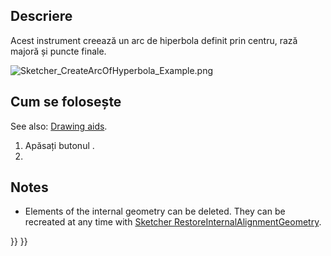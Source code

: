 <languages/>

{{Docnav
|[[Sketcher_CreateArcOfEllipse|Arc of ellipse]]
|[[Sketcher_CreateArcOfParabola|Arc of parabola]]
|[[Sketcher_Workbench|Sketcher]]
|IconL=Sketcher_CreateArcOfEllipse.svg
|IconR=Sketcher_CreateArcOfParabola.svg
|IconC=Workbench_Sketcher.svg
}}

<div class="mw-translate-fuzzy">
{{GuiCommand/ro
|Name/ro=Sketcher Creaţi un arc de hiperbolă 
|Icon=Sketcher Hyperbolic Arc.png
|Workbenches=[[Sketcher Workbench/ro|Sketcher]]
|MenuLocation=Sketch → Geometria schitei → Creaţi un arc de hiperbolă
|Version=0.17
|SeeAlso=[[Sketcher CreateArcOfEllipse/ro|Sketcher Arc de elipsă]], [[Sketcher_CreateArcOfParabola/ro|Sketcher Arc de parabolă]]
}}
</div>

<span id="Description"></span>
==Descriere==

<div class="mw-translate-fuzzy">
Acest instrument creează un arc de hiperbola definit prin centru, rază majoră și puncte finale.
</div>

[[Image:Sketcher_CreateArcOfHyperbola_Example.png]]
{{Caption|Arc of hyperbola (white) with internal geometry (dark yellow)}}

<span id="Usage"></span>
<div class="mw-translate-fuzzy">
== Cum se folosește ==
</div>

See also: [[Sketcher_Workbench#Drawing_aids|Drawing aids]].

<div class="mw-translate-fuzzy">
# Apăsați butonul  {{KEY|[[File:Sketcher Hyperbolic Arc.png|24px]] '''Create an arc of hyperbola'''}} .
#
</div>

==Notes==

* Elements of the internal geometry can be deleted. They can be recreated at any time with [[Sketcher_RestoreInternalAlignmentGeometry|Sketcher RestoreInternalAlignmentGeometry]].


{{Docnav
|[[Sketcher_CreateArcOfEllipse|Arc of ellipse]]
|[[Sketcher_CreateArcOfParabola|Arc of parabola]]
|[[Sketcher_Workbench|Sketcher]]
|IconL=Sketcher_CreateArcOfEllipse.svg
|IconR=Sketcher_CreateArcOfParabola.svg
|IconC=Workbench_Sketcher.svg
}}

{{Sketcher_Tools_navi{{#translation:}}}}
{{Userdocnavi{{#translation:}}}}
